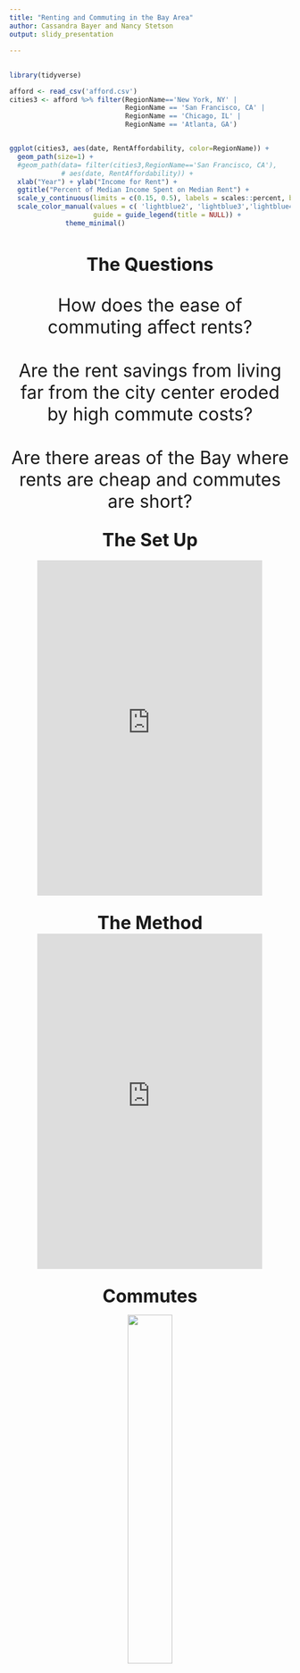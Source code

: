```yaml
---
title: "Renting and Commuting in the Bay Area"
author: Cassandra Bayer and Nancy Stetson
output: slidy_presentation

---
```

##
```r
library(tidyverse)

afford <- read_csv('afford.csv')
cities3 <- afford %>% filter(RegionName=='New York, NY' | 
                             RegionName == 'San Francisco, CA' |
                             RegionName == 'Chicago, IL' |
                             RegionName == 'Atlanta, GA')


ggplot(cities3, aes(date, RentAffordability, color=RegionName)) +
  geom_path(size=1) +
  #geom_path(data= filter(cities3,RegionName=='San Francisco, CA'),
             # aes(date, RentAffordability)) +
  xlab("Year") + ylab("Income for Rent") +
  ggtitle("Percent of Median Income Spent on Median Rent") +
  scale_y_continuous(limits = c(0.15, 0.5), labels = scales::percent, breaks = seq(0,.5, .05)) +
  scale_color_manual(values = c( 'lightblue2', 'lightblue3','lightblue4', 'firebrick'),
                     guide = guide_legend(title = NULL)) +
              theme_minimal() 

```

##
<br>
<center><strong><font size="6">The Questions</font></strong>
<br>
<br>
<br>
<font size="6">How does the ease of commuting affect rents? <br>
<br>
Are the rent savings from living far from the city center eroded by high commute costs? <br>
<br>
Are there areas of the Bay where rents are cheap and commutes are short?
</font></center>


##
<center><strong><font size="6">The Set Up</font></strong>
<br>
<br>
<iframe src="https://nstetson.carto.com/viz/7d6d491c-b0f8-11e6-9fb0-0e233c30368f/embed_map" width="80%" height="600" frameborder="0" align="middle"></iframe></center>

##
<center>
<strong><font size="6">The Method</font></strong>
<br>
<iframe src="https://nstetson.carto.com/viz/0396f762-b7f8-11e6-b2d6-0ecd1babdde5/embed_map" width="80%" height="600" frameborder="0" align="middle"></iframe></center>


##
<center>
<strong><font size="6">Commutes</font></strong>

<img src="https://www.ocf.berkeley.edu/~cbayer/wp-content/uploads/2016/12/Commutes.png" style="width:40%;height:40%;"></center>

##

<center>
<strong><font size="6">Commutes</font></strong>
<br>
<br>
<iframe width="80%" height="600" frameborder="0" align="middle" src="https://nstetson.carto.com/viz/669dde52-bb2c-11e6-abb7-0e3ebc282e83/embed_map"></iframe></center>

##
<center>
<strong><font size="6">Rents in the Bay</font></strong>
<br>
<iframe width="80%" height="600" frameborder="0" align="middle" src="https://nstetson.carto.com/viz/aaaf09e6-b8b5-11e6-92e6-0e233c30368f/embed_map"></iframe></center>


##
<center>
<strong><font size="6">Rents in the Bay</font></strong>
<br>
<iframe width="80%" height="600" frameborder="0" align="middle" src="https://nstetson.carto.com/viz/a8b3cf36-55aa-4a90-91c5-d0607e3f4c8d/embed_map"></iframe></center>

##
<center>
<strong><font size="6">Commute/Rent Index</font></strong>
<br>
<br>
<iframe width="80%" height="600" frameborder="0" align="middle" src="https://nstetson.carto.com/viz/eff9bca2-bbfe-11e6-9ddd-0ecd1babdde5/embed_map"></iframe></center>

##

``````r

rents <- read_csv('rents_with_commutes.csv')

rents <- rents %>% 
        filter(bedrooms < 5) %>%
        mutate(bed_factor = as.factor(bedrooms))

scatter_plot_new <- rents %>% 
      ggplot(  aes(wtd_taz_commute, rent, color=bed_factor) )+ 
  
      geom_jitter(size = 1, aes(color= bed_factor), alpha = 0.5)+
            
        geom_smooth( method = lm, size = .8, color = 'navy', alpha = 0.2) +
      xlab("Average Commute in Minutes") + 
  ylab("Rent" ) + 
      ggtitle("Rents Fall As Commutes Rise") +
    scale_color_manual(values=c("#FF0000", "#00A08A", "#F2AD00", "#5BBCD6"),
                         guide = guide_legend(title = 'Bedrooms')) +
  scale_x_continuous(breaks= seq(0,180, 15)) +
        theme_minimal()

scatter_plot_new



```


##
<center>
<strong><font size="6">Regression Results</font></strong>

<table style="text-align:center"><tr><td colspan="5" style="border-bottom: 1px solid black"></td></tr><tr><td style="text-align:left"></td>
<tr>
<tr><td style="text-align:left"></td><td colspan="4">Rent</td></tr>
<tr><td style="text-align:left"></td><td>(1)</td><td>(2)</td><td>(3)</td><td>(4)</td></tr>
<tr><td colspan="5" style="border-bottom: 1px solid black"></td></tr><tr><td style="text-align:left">Driving Time</td><td>-7.88<sup>***</sup></td><td></td><td></td><td></td></tr>
<tr><td style="text-align:left"></td><td>(0.86)</td><td></td><td></td><td></td></tr>
<tr><td style="text-align:left"></td><td></td><td></td><td></td><td></td></tr>
<tr><td style="text-align:left">Tranist Time</td><td></td><td>-19.35<sup>***</sup></td><td></td><td></td></tr>
<tr><td style="text-align:left"></td><td></td><td>(0.16)</td><td></td><td></td></tr>
<tr><td style="text-align:left"></td><td></td><td></td><td></td><td></td></tr>
<tr><td style="text-align:left">Weighted Commute Time</td><td></td><td></td><td>-38.89<sup>***</sup></td><td>-81.63<sup>***</sup></td></tr>
<tr><td style="text-align:left"></td><td></td><td></td><td>(0.46)</td><td>(1.72)</td></tr>
<tr><td style="text-align:left"></td><td></td><td></td><td></td><td></td></tr>
<tr><td style="text-align:left">Squared Weighted Commute Time</td><td></td><td></td><td></td><td>0.64<sup>***</sup></td></tr>
<tr><td style="text-align:left"></td><td></td><td></td><td></td><td>(0.02)</td></tr>
<tr><td style="text-align:left"></td><td></td><td></td><td></td><td></td></tr>
<tr><td style="text-align:left">Bedrooms</td><td>610.90<sup>***</sup></td><td>675.61<sup>***</sup></td><td>653.82<sup>***</sup></td><td>655.27<sup>***</sup></td></tr>
<tr><td style="text-align:left"></td><td>(3.93)</td><td>(3.67)</td><td>(3.80)</td><td>(3.79)</td></tr>
<tr><td style="text-align:left"></td><td></td><td></td><td></td><td></td></tr>
<tr><td style="text-align:left">Square Feet</td><td>0.01<sup>***</sup></td><td>0.01<sup>***</sup></td><td>0.01<sup>***</sup></td><td>0.01<sup>***</sup></td></tr>
<tr><td style="text-align:left"></td><td>(0.001)</td><td>(0.001)</td><td>(0.001)</td><td>(0.001)</td></tr>
<tr><td style="text-align:left"></td><td></td><td></td><td></td><td></td></tr>
<tr><td style="text-align:left">Community of Concern Flag</td><td>-249.22<sup>***</sup></td><td>-502.28<sup>***</sup></td><td>-451.81<sup>***</sup></td><td>-482.01<sup>***</sup></td></tr>
<tr><td style="text-align:left"></td><td>(10.54)</td><td>(9.73)</td><td>(10.19)</td><td>(10.22)</td></tr>
<tr><td style="text-align:left"></td><td></td><td></td><td></td><td></td></tr>
<tr><td style="text-align:left">Commuter Count</td><td>-0.13<sup>***</sup></td><td>-0.11<sup>***</sup></td><td>-0.12<sup>***</sup></td><td>-0.11<sup>***</sup></td></tr>
<tr><td style="text-align:left"></td><td>(0.003)</td><td>(0.003)</td><td>(0.003)</td><td>(0.003)</td></tr>
<tr><td style="text-align:left"></td><td></td><td></td><td></td><td></td></tr>
<tr><td style="text-align:left">Constant</td><td>1,936.12<sup>***</sup></td><td>2,820.98<sup>***</sup></td><td>2,839.59<sup>***</sup></td><td>3,470.96<sup>***</sup></td></tr>
<tr><td style="text-align:left"></td><td>(18.85)</td><td>(12.94)</td><td>(16.01)</td><td>(29.17)</td></tr>
<tr><td style="text-align:left"></td><td></td><td></td><td></td><td></td></tr>
<tr><td colspan="5" style="border-bottom: 1px solid black"></td></tr><tr><td style="text-align:left">Observations</td><td>86,393</td><td>86,393</td><td>86,393</td><td>86,393</td></tr>
<tr><td style="text-align:left">Adjusted R<sup>2</sup></td><td>0.24</td><td>0.35</td><td>0.30</td><td>0.30</td></tr>
<tr><td colspan="5" style="border-bottom: 1px solid black"></td></tr><tr><td style="text-align:left"><em>Note:</em></td><td colspan="4" style="text-align:right"><sup>*</sup>p<0.1; <sup>**</sup>p<0.05; <sup>***</sup>p<0.01</td></tr>
</table>

##




